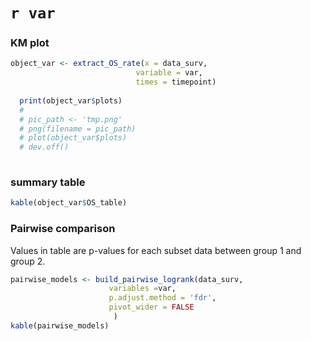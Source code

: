 
`r var` {data-navmenu="PSM"}
======================================  

### KM plot

```r
object_var <- extract_OS_rate(x = data_surv,
                            variable = var,
                            times = timepoint)
  
  print(object_var$plots)
  # 
  # pic_path <- 'tmp.png'
  # png(filename = pic_path)
  # plot(object_var$plots)
  # dev.off()
  
```

### summary table

```r
kable(object_var$OS_table) 
```

### Pairwise comparison

Values in table are p-values for each subset data between group 1 and group 2.

```r

pairwise_models <- build_pairwise_logrank(data_surv,
                      variables =var,
                      p.adjust.method = 'fdr',
                      pivot_wider = FALSE
                       )
kable(pairwise_models)
```


<!-- ```{r} -->
<!-- if(!is.na(wb)){ -->

<!--   sheet_name <- paste0('uni_KM_', var) -->
<!--   sheet_name <- substring(sheet_name, 1, min(stringr::str_length(sheet_name), 31)) -->

<!--   openxlsx::addWorksheet(wb,sheet = sheet_name) -->
<!--   openxlsx::writeData(wb, -->
<!--             sheet = sheet_name, -->
<!--             x = object_var$OS_table, -->
<!--             startCol = 1, -->
<!--             startRow = 1) -->
<!--   # openxlsx::saveWorkbook(wb, xlsx_path, overwrite = TRUE) -->
<!--   print(object_var$plots) -->
<!--   openxlsx::insertPlot(wb, sheet_name, xy = c(ncol(object_var$OS_table) + 3, 1), width = 16, height = 10, fileType = "png", units = "cm") -->


<!--   # openxlsx::insertImage(wb,  -->
<!--   #                       sheet_name, -->
<!--   #                       pic_path, -->
<!--   #                       startRow = 1, -->
<!--   #                       startCol = ncol(object_var$OS_table) + 3) -->

<!--   openxlsx::writeData(wb, sheet_name, "Pairwise comparison of KM curves",  -->
<!--             startCol = 1,  -->
<!--             startRow = nrow(object_var$OS_table) + 2) -->
<!--     openxlsx::writeData(wb, -->
<!--             sheet = sheet_name, -->
<!--             x = pairwise_models, -->
<!--             startCol = 1, -->
<!--             startRow = nrow(object_var$OS_table) + 3) -->

<!--      # unlink(pic_path) -->

<!--       openxlsx::saveWorkbook(wb, xlsx_path, overwrite = TRUE) -->

<!-- } -->

<!-- ``` -->

